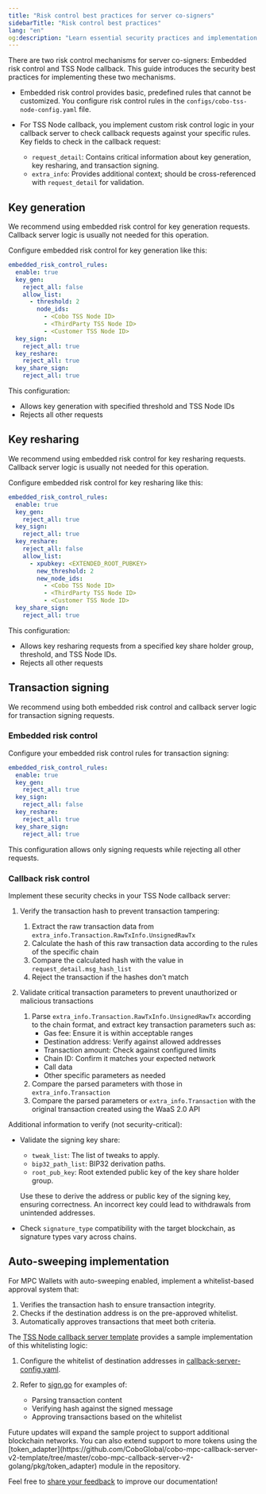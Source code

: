 ```yaml
---
title: "Risk control best practices for server co-signers"
sidebarTitle: "Risk control best practices"
lang: "en"
og:description: "Learn essential security practices and implementation guidelines for configuring risk control mechanisms in your server co-signer."
---
```


There are two risk control mechanisms for server co-signers: Embedded risk control and TSS Node callback. This guide introduces the security best practices for implementing these two mechanisms.

- Embedded risk control provides basic, predefined rules that cannot be customized. You configure risk control rules in the `configs/cobo-tss-node-config.yaml` file.

- For TSS Node callback, you implement custom risk control logic in your callback server to check callback requests against your specific rules. Key fields to check in the callback request:
     - `request_detail`: Contains critical information about key generation, key resharing, and transaction signing.
     - `extra_info`: Provides additional context; should be cross-referenced with `request_detail` for validation.

## Key generation

We recommend using embedded risk control for key generation requests. Callback server logic is usually not needed for this operation.

Configure embedded risk control for key generation like this:

```yaml
embedded_risk_control_rules:
  enable: true
  key_gen:
    reject_all: false
    allow_list:
      - threshold: 2
        node_ids:
          - <Cobo TSS Node ID>
          - <ThirdParty TSS Node ID>
          - <Customer TSS Node ID>
  key_sign:
    reject_all: true
  key_reshare:
    reject_all: true
  key_share_sign:
    reject_all: true
```

This configuration:
- Allows key generation with specified threshold and TSS Node IDs
- Rejects all other requests

## Key resharing

We recommend using embedded risk control for key resharing requests. Callback server logic is usually not needed for this operation.

Configure embedded risk control for key resharing like this:

```yaml
embedded_risk_control_rules:
  enable: true
  key_gen:
    reject_all: true
  key_sign:
    reject_all: true
  key_reshare:
    reject_all: false
    allow_list:
      - xpubkey: <EXTENDED_ROOT_PUBKEY>
        new_threshold: 2
        new_node_ids:
          - <Cobo TSS Node ID>
          - <ThirdParty TSS Node ID>
          - <Customer TSS Node ID>
  key_share_sign:
    reject_all: true
```

This configuration:
- Allows key resharing requests from a specified key share holder group, threshold, and TSS Node IDs.
- Rejects all other requests


## Transaction signing

We recommend using both embedded risk control and callback server logic for transaction signing requests.

### Embedded risk control

Configure your embedded risk control rules for transaction signing:

```yaml
embedded_risk_control_rules:
  enable: true
  key_gen:
    reject_all: true
  key_sign:
    reject_all: false
  key_reshare:
    reject_all: true
  key_share_sign:
    reject_all: true
```

This configuration allows only signing requests while rejecting all other requests.

### Callback risk control

Implement these security checks in your TSS Node callback server:

1. Verify the transaction hash to prevent transaction tampering:
    1. Extract the raw transaction data from `extra_info.Transaction.RawTxInfo.UnsignedRawTx`
    2. Calculate the hash of this raw transaction data according to the rules of the specific chain
    3. Compare the calculated hash with the value in `request_detail.msg_hash_list`
    4. Reject the transaction if the hashes don't match

2. Validate critical transaction parameters to prevent unauthorized or malicious transactions
    1. Parse `extra_info.Transaction.RawTxInfo.UnsignedRawTx` according to the chain format, and extract key transaction parameters such as:
        - Gas fee: Ensure it is within acceptable ranges
        - Destination address: Verify against allowed addresses
        - Transaction amount: Check against configured limits
        - Chain ID: Confirm it matches your expected network
        - Call data 
        - Other specific parameters as needed
    2. Compare the parsed parameters with those in `extra_info.Transaction`
    3. Compare the parsed parameters or `extra_info.Transaction` with the original transaction created using the WaaS 2.0 API

Additional information to verify (not security-critical):

- Validate the signing key share:
   - `tweak_list`: The list of tweaks to apply.
   - `bip32_path_list`: BIP32 derivation paths.
   - `root_pub_key`: Root extended public key of the key share holder group.

   Use these to derive the address or public key of the signing key, ensuring correctness. An incorrect key could lead to withdrawals from unintended addresses.

- Check `signature_type` compatibility with the target blockchain, as signature types vary across chains.



## Auto-sweeping implementation

For MPC Wallets with auto-sweeping enabled, implement a whitelist-based approval system that:

1. Verifies the transaction hash to ensure transaction integrity.
2. Checks if the destination address is on the pre-approved whitelist.
3. Automatically approves transactions that meet both criteria.

The [TSS Node callback server template](https://github.com/CoboGlobal/cobo-mpc-callback-server-v2-template) provides a sample implementation of this whitelisting logic:

1. Configure the whitelist of destination addresses in [callback-server-config.yaml](https://github.com/CoboGlobal/cobo-mpc-callback-server-v2-template/blob/master/cobo-mpc-callback-server-v2-golang/configs/callback-server-config.yaml).

2. Refer to [sign.go](https://github.com/CoboGlobal/cobo-mpc-callback-server-v2-template/blob/master/cobo-mpc-callback-server-v2-golang/internal/verifier/sign.go) for examples of:
   - Parsing transaction content
   - Verifying hash against the signed message
   - Approving transactions based on the whitelist

<Note>
Future updates will expand the sample project to support additional blockchain networks. You can also extend support to more tokens using the [token_adapter](https://github.com/CoboGlobal/cobo-mpc-callback-server-v2-template/tree/master/cobo-mpc-callback-server-v2-golang/pkg/token_adapter) module in the repository.
</Note>


<Tip>Feel free to [share your feedback](https://forms.zohopublic.com/cobo/form/DocumentFeedbackForm/formperma/QvLOhxJv1_JMsJ-1dleZ8Itb_7rzN-LtgvsDdxosoVI) to improve our documentation!</Tip>
